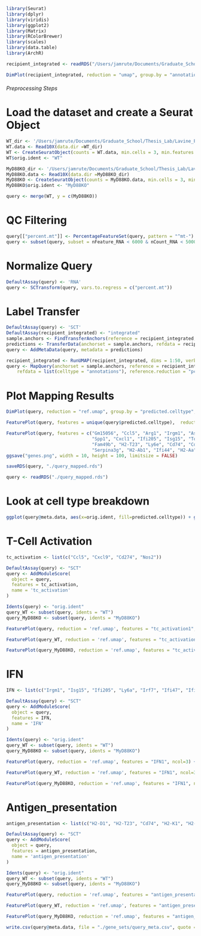 ```r
library(Seurat)
library(dplyr)
library(viridis)
library(ggplot2)
library(Matrix)
library(RColorBrewer)
library(scales)
library(data.table)
library(ArchR)
```

```r
recipient_integrated <- readRDS("/Users/jamrute/Documents/Graduate_School/Thesis_Lab/Lavine_Projects/Secondary/Ben_transplant/Recipient/Integration/post_cleanup/recipient_integrated_annotated.rds")
```

```r
DimPlot(recipient_integrated, reduction = "umap", group.by = "annotations", repel = TRUE, ncol=3)
```

###### Preprocessing Steps

# Load the dataset and create a Seurat Object
```r
WT_dir <- '/Users/jamrute/Documents/Graduate_School/Thesis_Lab/Lavine_Projects/Secondary/Ben_transplant/MyD88_KO/Matrices/Wildtype-WT/filtered_feature_bc_matrix/'
WT.data <- Read10X(data.dir =WT_dir)
WT <- CreateSeuratObject(counts = WT.data, min.cells = 3, min.features = 200)
WT$orig.ident <- "WT"

MyD88KO_dir <- '/Users/jamrute/Documents/Graduate_School/Thesis_Lab/Lavine_Projects/Secondary/Ben_transplant/MyD88_KO/Matrices/MyD88_Day_3KO/filtered_feature_bc_matrix/'
MyD88KO.data <- Read10X(data.dir =MyD88KO_dir)
MyD88KO <- CreateSeuratObject(counts = MyD88KO.data, min.cells = 3, min.features = 200)
MyD88KO$orig.ident <- "MyD88KO"

query <- merge(WT, y = c(MyD88KO))
```

# QC Filtering
```r
query[["percent.mt"]] <- PercentageFeatureSet(query, pattern = "^mt-")
query <- subset(query, subset = nFeature_RNA < 6000 & nCount_RNA < 50000 & percent.mt < 10)
```

# Normalize Query
```r
DefaultAssay(query) <- 'RNA'
query <- SCTransform(query, vars.to.regress = c("percent.mt"))
```

# Label Transfer
```r
DefaultAssay(query) <- 'SCT'
DefaultAssay(recipient_integrated) <- "integrated"
sample.anchors <- FindTransferAnchors(reference = recipient_integrated, query = query, dims = 1:50, normalization.method = "SCT", npcs = 50)
predictions <- TransferData(anchorset = sample.anchors, refdata = recipient_integrated$annotations, dims = 1:50)
query <- AddMetaData(query, metadata = predictions)
```

```r
recipient_integrated <- RunUMAP(recipient_integrated, dims = 1:50, verbose = FALSE, return.model = TRUE)
query <- MapQuery(anchorset = sample.anchors, reference = recipient_integrated, query = query, 
    refdata = list(celltype = "annotations"), reference.reduction = "pca", reduction.model = "umap")
```

# Plot Mapping Results
```r
DimPlot(query, reduction = "ref.umap", group.by = "predicted.celltype", repel = TRUE, ncol=3, split.by = "orig.ident") + ggtitle("Query transferred labels")
```

```r
FeaturePlot(query, features = unique(query$predicted.celltype),  reduction = "ref.umap", cols = c("lightgrey", "darkred"), ncol = 3) & theme(plot.title = element_text(size = 10))
```
```r
FeaturePlot(query, features = c("Gm15056", "Ccl5", "Arg1", "Irgm1", "Ass1", "Ly6a", "Cxcl9", "Serpina3i", "Il1rn",
                                "Spp1", "Cxcl1", "Ifi205", "Isg15", "Top2a", "H2-D1", "Slamf8", "Irf7", "Ccl9",
                                "Fam49b", "H2-T23", "Ly6e", "Cd74", "Cd274", "H2-K1", "Cx3cr1", "H2-DMa", "Ifi47",
                                "Serpina3g", "H2-Ab1", "Ifi44", "H2-Aa", "Oasl2", "Cxcl2", "H2-Q4", "Nos2", "Ifi209", "Nrp2"),  reduction = "ref.umap", ncol=3, split.by = "orig.ident")
ggsave("genes.png", width = 10, height = 100, limitsize = FALSE)
```

```r
saveRDS(query, "./query_mapped.rds")
```

```r
query <- readRDS("./query_mapped.rds")
```

# Look at cell type breakdown
```r
ggplot(query@meta.data, aes(x=orig.ident, fill=predicted.celltype)) + geom_bar(position = "fill") + theme_bw() + theme(axis.text.x = element_text(angle = 90))
```

# T-Cell Activation
```r
tc_activation <- list(c("Ccl5", "Cxcl9", "Cd274", "Nos2"))

DefaultAssay(query) <- "SCT"
query <- AddModuleScore(
  object = query,
  features = tc_activation,
  name = 'tc_activation'
)

Idents(query) <- "orig.ident"
query_WT <- subset(query, idents = "WT")
query_MyD88KO <- subset(query, idents = "MyD88KO")
```

```r
FeaturePlot(query, reduction = 'ref.umap', features = "tc_activation1", ncol=3) + scale_color_gradientn(colors=c("blue","turquoise2","yellow","red","red4"), oob=scales::squish, limits=c(0,1))

FeaturePlot(query_WT, reduction = 'ref.umap', features = "tc_activation1", ncol=3) + scale_color_gradientn(colors=c("blue","turquoise2","yellow","red","red4"), oob=scales::squish, limits=c(0,1))

FeaturePlot(query_MyD88KO, reduction = 'ref.umap', features = "tc_activation1", ncol=3) + scale_color_gradientn(colors=c("blue","turquoise2","yellow","red","red4"), oob=scales::squish, limits=c(0,1))
```

# IFN
```r
IFN <- list(c("Irgm1", "Isg15", "Ifi205", "Ly6a", "Irf7", "Ifi47", "Ifi44", "Oasl2"))

DefaultAssay(query) <- "SCT"
query <- AddModuleScore(
  object = query,
  features = IFN,
  name = 'IFN'
)

Idents(query) <- "orig.ident"
query_WT <- subset(query, idents = "WT")
query_MyD88KO <- subset(query, idents = "MyD88KO")
```

```r
FeaturePlot(query, reduction = 'ref.umap', features = "IFN1", ncol=3) + scale_color_gradientn(colors=c("blue","turquoise2","yellow","red","red4"), oob=scales::squish, limits=c(0,1))

FeaturePlot(query_WT, reduction = 'ref.umap', features = "IFN1", ncol=3) + scale_color_gradientn(colors=c("blue","turquoise2","yellow","red","red4"), oob=scales::squish, limits=c(0,1))

FeaturePlot(query_MyD88KO, reduction = 'ref.umap', features = "IFN1", ncol=3) + scale_color_gradientn(colors=c("blue","turquoise2","yellow","red","red4"), oob=scales::squish, limits=c(0,1)) 
```


# Antigen_presentation
```r
antigen_presentation <- list(c("H2-D1", "H2-T23", "Cd74", "H2-K1", "H2-DMa", "H2-Ab1", "H2-Aa", "H2-Q4"))

DefaultAssay(query) <- "SCT"
query <- AddModuleScore(
  object = query,
  features = antigen_presentation,
  name = 'antigen_presentation'
)

Idents(query) <- "orig.ident"
query_WT <- subset(query, idents = "WT")
query_MyD88KO <- subset(query, idents = "MyD88KO")
```

```r
FeaturePlot(query, reduction = 'ref.umap', features = "antigen_presentation1", ncol=3) + scale_color_gradientn(colors=c("blue","turquoise2","yellow","red","red4"), oob=scales::squish, limits=c(0,1))

FeaturePlot(query_WT, reduction = 'ref.umap', features = "antigen_presentation1", ncol=3) + scale_color_gradientn(colors=c("blue","turquoise2","yellow","red","red4"), oob=scales::squish, limits=c(0,1))

FeaturePlot(query_MyD88KO, reduction = 'ref.umap', features = "antigen_presentation1", ncol=3) + scale_color_gradientn(colors=c("blue","turquoise2","yellow","red","red4"), oob=scales::squish, limits=c(0,1))
```

```r
write.csv(query@meta.data, file = "./gene_sets/query_meta.csv", quote = FALSE)
```











